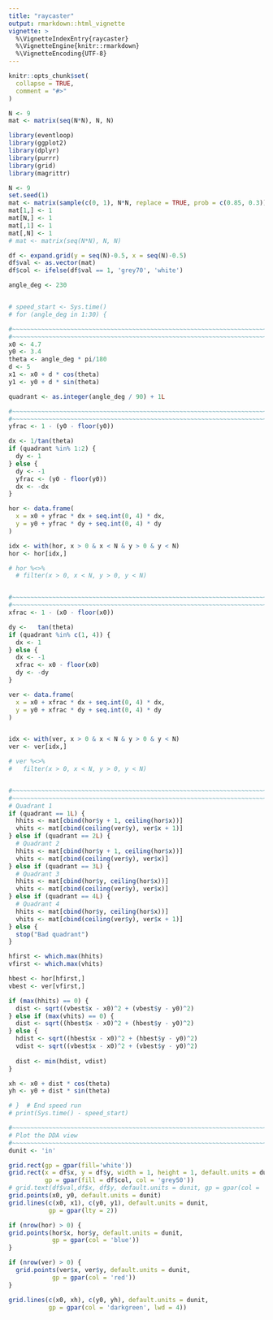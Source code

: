 ```yaml
---
title: "raycaster"
output: rmarkdown::html_vignette
vignette: >
  %\VignetteIndexEntry{raycaster}
  %\VignetteEngine{knitr::rmarkdown}
  %\VignetteEncoding{UTF-8}
---
```


```r
knitr::opts_chunk$set(
  collapse = TRUE,
  comment = "#>"
)
```


```r
N <- 9
mat <- matrix(seq(N*N), N, N)
```


```r
library(eventloop)
library(ggplot2)
library(dplyr)
library(purrr)
library(grid)
library(magrittr)

N <- 9
set.seed(1)
mat <- matrix(sample(c(0, 1), N*N, replace = TRUE, prob = c(0.85, 0.3)), N, N)
mat[1,] <- 1
mat[N,] <- 1
mat[,1] <- 1
mat[,N] <- 1
# mat <- matrix(seq(N*N), N, N)

df <- expand.grid(y = seq(N)-0.5, x = seq(N)-0.5)
df$val <- as.vector(mat)
df$col <- ifelse(df$val == 1, 'grey70', 'white')

angle_deg <- 230


# speed_start <- Sys.time()
# for (angle_deg in 1:30) {

#~~~~~~~~~~~~~~~~~~~~~~~~~~~~~~~~~~~~~~~~~~~~~~~~~~~~~~~~~~~~~~~~~~~~~~~~~~~~~
#~~~~~~~~~~~~~~~~~~~~~~~~~~~~~~~~~~~~~~~~~~~~~~~~~~~~~~~~~~~~~~~~~~~~~~~~~~~~~
x0 <- 4.7
y0 <- 3.4
theta <- angle_deg * pi/180
d <- 5
x1 <- x0 + d * cos(theta)
y1 <- y0 + d * sin(theta)

quadrant <- as.integer(angle_deg / 90) + 1L

#~~~~~~~~~~~~~~~~~~~~~~~~~~~~~~~~~~~~~~~~~~~~~~~~~~~~~~~~~~~~~~~~~~~~~~~~~~~~~
#~~~~~~~~~~~~~~~~~~~~~~~~~~~~~~~~~~~~~~~~~~~~~~~~~~~~~~~~~~~~~~~~~~~~~~~~~~~~~
yfrac <- 1 - (y0 - floor(y0))

dx <- 1/tan(theta)
if (quadrant %in% 1:2) {
  dy <- 1
} else {
  dy <- -1
  yfrac <- (y0 - floor(y0))
  dx <- -dx
}

hor <- data.frame(
  x = x0 + yfrac * dx + seq.int(0, 4) * dx,
  y = y0 + yfrac * dy + seq.int(0, 4) * dy
)

idx <- with(hor, x > 0 & x < N & y > 0 & y < N)
hor <- hor[idx,]

# hor %<>%
  # filter(x > 0, x < N, y > 0, y < N)


#~~~~~~~~~~~~~~~~~~~~~~~~~~~~~~~~~~~~~~~~~~~~~~~~~~~~~~~~~~~~~~~~~~~~~~~~~~~~~
#~~~~~~~~~~~~~~~~~~~~~~~~~~~~~~~~~~~~~~~~~~~~~~~~~~~~~~~~~~~~~~~~~~~~~~~~~~~~~
xfrac <- 1 - (x0 - floor(x0))

dy <-   tan(theta)
if (quadrant %in% c(1, 4)) {
  dx <- 1
} else {
  dx <- -1
  xfrac <- x0 - floor(x0)
  dy <- -dy
}

ver <- data.frame(
  x = x0 + xfrac * dx + seq.int(0, 4) * dx,
  y = y0 + xfrac * dy + seq.int(0, 4) * dy
)


idx <- with(ver, x > 0 & x < N & y > 0 & y < N)
ver <- ver[idx,]

# ver %<>%
#   filter(x > 0, x < N, y > 0, y < N)


#~~~~~~~~~~~~~~~~~~~~~~~~~~~~~~~~~~~~~~~~~~~~~~~~~~~~~~~~~~~~~~~~~~~~~~~~~~~~~
#~~~~~~~~~~~~~~~~~~~~~~~~~~~~~~~~~~~~~~~~~~~~~~~~~~~~~~~~~~~~~~~~~~~~~~~~~~~~~
# Quadrant 1
if (quadrant == 1L) {
  hhits <- mat[cbind(hor$y + 1, ceiling(hor$x))]
  vhits <- mat[cbind(ceiling(ver$y), ver$x + 1)]
} else if (quadrant == 2L) {
  # Quadrant 2
  hhits <- mat[cbind(hor$y + 1, ceiling(hor$x))]
  vhits <- mat[cbind(ceiling(ver$y), ver$x)]
} else if (quadrant == 3L) {
  # Quadrant 3
  hhits <- mat[cbind(hor$y, ceiling(hor$x))]
  vhits <- mat[cbind(ceiling(ver$y), ver$x)]
} else if (quadrant == 4L) {
  # Quadrant 4
  hhits <- mat[cbind(hor$y, ceiling(hor$x))]
  vhits <- mat[cbind(ceiling(ver$y), ver$x + 1)]
} else {
  stop("Bad quadrant")
}

hfirst <- which.max(hhits)
vfirst <- which.max(vhits)

hbest <- hor[hfirst,]
vbest <- ver[vfirst,]

if (max(hhits) == 0) {
  dist <- sqrt((vbest$x - x0)^2 + (vbest$y - y0)^2)
} else if (max(vhits) == 0) {
  dist <- sqrt((hbest$x - x0)^2 + (hbest$y - y0)^2)
} else {
  hdist <- sqrt((hbest$x - x0)^2 + (hbest$y - y0)^2)
  vdist <- sqrt((vbest$x - x0)^2 + (vbest$y - y0)^2)
  
  dist <- min(hdist, vdist)
}

xh <- x0 + dist * cos(theta)
yh <- y0 + dist * sin(theta)

# }  # End speed run
# print(Sys.time() - speed_start)

#~~~~~~~~~~~~~~~~~~~~~~~~~~~~~~~~~~~~~~~~~~~~~~~~~~~~~~~~~~~~~~~~~~~~~~~~~~~~~
# Plot the DDA view
#~~~~~~~~~~~~~~~~~~~~~~~~~~~~~~~~~~~~~~~~~~~~~~~~~~~~~~~~~~~~~~~~~~~~~~~~~~~~~
dunit <- 'in'

grid.rect(gp = gpar(fill='white'))
grid.rect(x = df$x, y = df$y, width = 1, height = 1, default.units = dunit,
          gp = gpar(fill = df$col, col = 'grey50'))
# grid.text(df$val,df$x, df$y, default.units = dunit, gp = gpar(col = 'grey40'))
grid.points(x0, y0, default.units = dunit)
grid.lines(c(x0, x1), c(y0, y1), default.units = dunit,
           gp = gpar(lty = 2))

if (nrow(hor) > 0) {
grid.points(hor$x, hor$y, default.units = dunit,
            gp = gpar(col = 'blue'))
}

if (nrow(ver) > 0) {
  grid.points(ver$x, ver$y, default.units = dunit,
            gp = gpar(col = 'red'))
}

grid.lines(c(x0, xh), c(y0, yh), default.units = dunit, 
           gp = gpar(col = 'darkgreen', lwd = 4))


```







